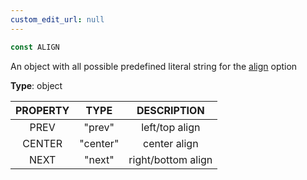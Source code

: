 ```yaml
---
custom_edit_url: null
---
```


```ts
const ALIGN
```

<div>

</div>

An object with all possible predefined literal string for the [align](Flicking#align) option

**Type**: object

|PROPERTY|TYPE|DESCRIPTION|
|:---:|:---:|:---:|
|PREV|"prev"|left/top align|
|CENTER|"center"|center align|
|NEXT|"next"|right/bottom align|

